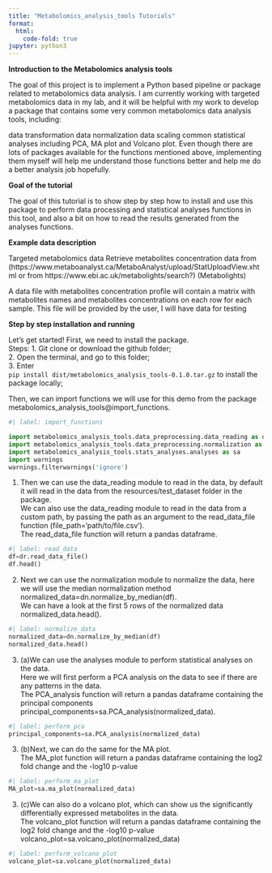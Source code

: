 ```yaml
---
title: "Metabolomics_analysis_tools Tutorials"
format:
  html:
    code-fold: true
jupyter: python3
---
```



**Introduction to the Metabolomics analysis tools**

The goal of this project is to implement a Python based pipeline or package related to metabolomics data analysis. I am currently working with targeted metabolomics data in my lab, and it will be helpful with my work to develop a package that contains some very common metabolomics data analysis tools, including:

data transformation
data normalization
data scaling
common statistical analyses including PCA, MA plot and Volcano plot.
Even though there are lots of packages available for the functions mentioned above, implementing them myself will help me understand those functions better and help me do a better analysis job hopefully.


**Goal of the tutorial**

The goal of this tutorial is to show step by step how to install and use this package to perform data processing and statistical analyses functions in this tool, and also a bit on how to read the results generated from the analyses functions.

**Example data description**

Targeted metabolomics data Retrieve metabolites concentration data from (https://www.metaboanalyst.ca/MetaboAnalyst/upload/StatUploadView.xhtml or from https://www.ebi.ac.uk/metabolights/search?) (Metabolights)

A data file with metabolites concentration profile will contain a matrix with metabolites names and metabolites concentrations on each row for each sample. This file will be provided by the user, I will have data for testing


**Step by step installation and running**

Let's get started! First, we need to install the package.\
Steps:
  1. Git clone or download the github folder;\
  2. Open the terminal, and go to this folder;\
  3. Enter \
  `pip install dist/metabolomics_analysis_tools-0.1.0.tar.gz` to install the package locally;

Then, we can import functions we will use for this demo from the package metabolomics_analysis_tools@import_functions.

```python
#| label: import_functions

import metabolomics_analysis_tools.data_preprocessing.data_reading as dr
import metabolomics_analysis_tools.data_preprocessing.normalization as dn
import metabolomics_analysis_tools.stats_analyses.analyses as sa
import warnings
warnings.filterwarnings('ignore')
```

1. Then we can use the data_reading module to read in the data, by default it will read in the data from the resources/test_dataset folder in the package. \
We can also use the data_reading module to read in the data from a custom path, by passing the path as an argument to the read_data_file function (file_path='path/to/file.csv').\
The read_data_file function will return a pandas dataframe.

```python
#| label: read_data
df=dr.read_data_file()
df.head()
```

2. Next we can use the normalization module to normalize the data, here we will use the median normalization method
normalized_data=dn.normalize_by_median(df).\
We can have a look at the first 5 rows of the normalized data
normalized_data.head().\


```python
#| label: normalize_data
normalized_data=dn.normalize_by_median(df)
normalized_data.head()
```

3. (a)We can use the analyses module to perform statistical analyses on the data.\
Here we will first perform a PCA analysis on the data to see if there are any patterns in the data.\
The PCA_analysis function will return a pandas dataframe containing the principal components
principal_components=sa.PCA_analysis(normalized_data).

```python
#| label: perform_pca
principal_components=sa.PCA_analysis(normalized_data)
```

3. (b)Next, we can do the same for the MA plot.\
The MA_plot function will return a pandas dataframe containing the log2 fold change and the -log10 p-value\

```python
#| label: perform_ma_plot
MA_plot=sa.ma_plot(normalized_data)
```

3. (c)We can also do a volcano plot, which can show us the significantly differentially expressed metabolites in the data.\
The volcano_plot function will return a pandas dataframe containing the log2 fold change and the -log10 p-value
volcano_plot=sa.volcano_plot(normalized_data)

```python
#| label: perform_volcano_plot
volcano_plot=sa.volcano_plot(normalized_data)
```